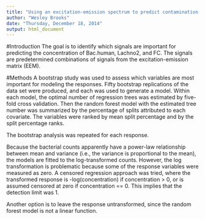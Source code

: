 ```yaml
---
title: "Using an excitation-emission spectrum to predict contamination in water samples"
author: "Wesley Brooks"
date: "Thursday, December 18, 2014"
output: html_document
---
```


#Introduction
The goal is to identify which signals are important for predicting the concentration of Bac.human, Lachno2, and FC. The signals are predetermined combinations of signals from the excitation-emission matrix (EEM).

#Methods
A bootstrap study was used to assess which variables are most important for modeling the responses. Fifty bootstrap replications of the data set were produced, and each was used to generate a model. Within each model, the optimal number of regression trees was estimated by five-fold cross validation. Then the random forest model with the estimated tree number was summarized by the percentage of splits attributed to each covariate. The variables were ranked by mean split percentage and by the split percentage ranks.

The bootstrap analysis was repeated for each response.

Because the bacterial counts apparently have a power-law relationship between mean and variance (i.e., the variance is proportional to the mean), the models are fitted to the log-transformed counts. However, the log transformation is problematic because some of the response variables were measured as zero. A censored regression approach was tried, where the transformed response is -log(concentration) if concentration > 0, or is assumed censored at zero if  concentration == 0. This implies that the detection limit was 1.

Another option is to leave the response untransformed, since the random forest model is not a linear function. 